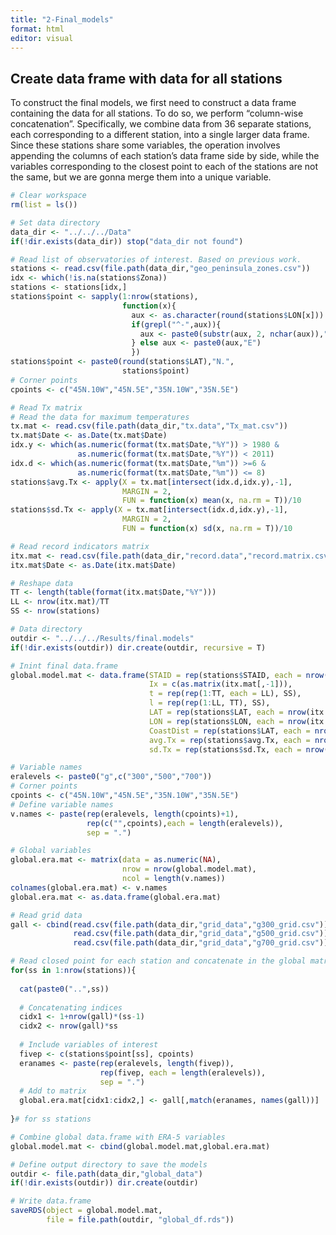 ```yaml
---
title: "2-Final_models"
format: html
editor: visual
---
```


## Create data frame with data for all stations

To construct the final models, we first need to construct a data frame containing the data for all stations. To do so, we perform "column-wise concatenation". Specifically, we combine data from 36 separate stations, each corresponding to a different station, into a single larger data frame. Since these stations share some variables, the operation involves appending the columns of each station's data frame side by side, while the variables corresponding to the closest point to each of the stations are not the same, but we are gonna merge them into a unique variable.

```r
# Clear workspace
rm(list = ls())

# Set data directory
data_dir <- "../../../Data"
if(!dir.exists(data_dir)) stop("data_dir not found")

# Read list of observatories of interest. Based on previous work.
stations <- read.csv(file.path(data_dir,"geo_peninsula_zones.csv"))
idx <- which(!is.na(stations$Zona))
stations <- stations[idx,]
stations$point <- sapply(1:nrow(stations),
                         function(x){
                           aux <- as.character(round(stations$LON[x]))
                           if(grepl("^-",aux)){
                             aux <- paste0(substr(aux, 2, nchar(aux)),"W")
                           } else aux <- paste0(aux,"E")
                           })
stations$point <- paste0(round(stations$LAT),"N.",
                         stations$point)
# Corner points
cpoints <- c("45N.10W","45N.5E","35N.10W","35N.5E")

# Read Tx matrix
# Read the data for maximum temperatures
tx.mat <- read.csv(file.path(data_dir,"tx.data","Tx_mat.csv"))
tx.mat$Date <- as.Date(tx.mat$Date)
idx.y <- which(as.numeric(format(tx.mat$Date,"%Y")) > 1980 &
               as.numeric(format(tx.mat$Date,"%Y")) < 2011)
idx.d <- which(as.numeric(format(tx.mat$Date,"%m")) >=6 &
               as.numeric(format(tx.mat$Date,"%m")) <= 8)
stations$avg.Tx <- apply(X = tx.mat[intersect(idx.d,idx.y),-1],
                         MARGIN = 2,
                         FUN = function(x) mean(x, na.rm = T))/10
stations$sd.Tx <- apply(X = tx.mat[intersect(idx.d,idx.y),-1],
                         MARGIN = 2,
                         FUN = function(x) sd(x, na.rm = T))/10

# Read record indicators matrix
itx.mat <- read.csv(file.path(data_dir,"record.data","record.matrix.csv"))
itx.mat$Date <- as.Date(itx.mat$Date)

# Reshape data
TT <- length(table(format(itx.mat$Date,"%Y")))
LL <- nrow(itx.mat)/TT
SS <- nrow(stations)

# Data directory
outdir <- "../../../Results/final.models"
if(!dir.exists(outdir)) dir.create(outdir, recursive = T)

# Inint final data.frame
global.model.mat <- data.frame(STAID = rep(stations$STAID, each = nrow(itx.mat)),
                               Ix = c(as.matrix(itx.mat[,-1])),
                               t = rep(rep(1:TT, each = LL), SS),
                               l = rep(rep(1:LL, TT), SS),
                               LAT = rep(stations$LAT, each = nrow(itx.mat)),
                               LON = rep(stations$LON, each = nrow(itx.mat)),
                               CoastDist = rep(stations$LAT, each = nrow(itx.mat)),
                               avg.Tx = rep(stations$avg.Tx, each = nrow(itx.mat)),
                               sd.Tx = rep(stations$sd.Tx, each = nrow(itx.mat)))

# Variable names
eralevels <- paste0("g",c("300","500","700"))
# Corner points
cpoints <- c("45N.10W","45N.5E","35N.10W","35N.5E")
# Define variable names
v.names <- paste(rep(eralevels, length(cpoints)+1),
                 rep(c("",cpoints),each = length(eralevels)),
                 sep = ".")

# Global variables
global.era.mat <- matrix(data = as.numeric(NA),
                         nrow = nrow(global.model.mat),
                         ncol = length(v.names))
colnames(global.era.mat) <- v.names
global.era.mat <- as.data.frame(global.era.mat)

# Read grid data
gall <- cbind(read.csv(file.path(data_dir,"grid_data","g300_grid.csv")),
              read.csv(file.path(data_dir,"grid_data","g500_grid.csv")),
              read.csv(file.path(data_dir,"grid_data","g700_grid.csv")))

# Read closed point for each station and concatenate in the global matrix
for(ss in 1:nrow(stations)){
  
  cat(paste0("..",ss))
  
  # Concatenating indices
  cidx1 <- 1+nrow(gall)*(ss-1)
  cidx2 <- nrow(gall)*ss
  
  # Include variables of interest
  fivep <- c(stations$point[ss], cpoints)
  eranames <- paste(rep(eralevels, length(fivep)),
                    rep(fivep, each = length(eralevels)),
                    sep = ".")
  # Add to matrix
  global.era.mat[cidx1:cidx2,] <- gall[,match(eranames, names(gall))]
  
}# for ss stations

# Combine global data.frame with ERA-5 variables
global.model.mat <- cbind(global.model.mat,global.era.mat)

# Define output directory to save the models
outdir <- file.path(data_dir,"global_data")
if(!dir.exists(outdir)) dir.create(outdir)

# Write data.frame
saveRDS(object = global.model.mat,
        file = file.path(outdir, "global_df.rds"))

```

